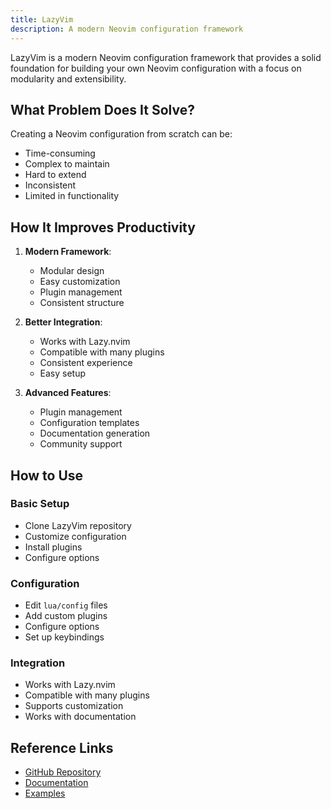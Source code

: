 ```yaml
---
title: LazyVim
description: A modern Neovim configuration framework
---
```


LazyVim is a modern Neovim configuration framework that provides a solid foundation for building your own Neovim configuration with a focus on modularity and extensibility.

## What Problem Does It Solve?

Creating a Neovim configuration from scratch can be:
- Time-consuming
- Complex to maintain
- Hard to extend
- Inconsistent
- Limited in functionality

## How It Improves Productivity

1. **Modern Framework**:
   - Modular design
   - Easy customization
   - Plugin management
   - Consistent structure

2. **Better Integration**:
   - Works with Lazy.nvim
   - Compatible with many plugins
   - Consistent experience
   - Easy setup

3. **Advanced Features**:
   - Plugin management
   - Configuration templates
   - Documentation generation
   - Community support

## How to Use

### Basic Setup
- Clone LazyVim repository
- Customize configuration
- Install plugins
- Configure options

### Configuration
- Edit `lua/config` files
- Add custom plugins
- Configure options
- Set up keybindings

### Integration
- Works with Lazy.nvim
- Compatible with many plugins
- Supports customization
- Works with documentation

## Reference Links
- [GitHub Repository](https://github.com/LazyVim/LazyVim)
- [Documentation](https://github.com/LazyVim/LazyVim#-features)
- [Examples](https://github.com/LazyVim/LazyVim#-examples) 